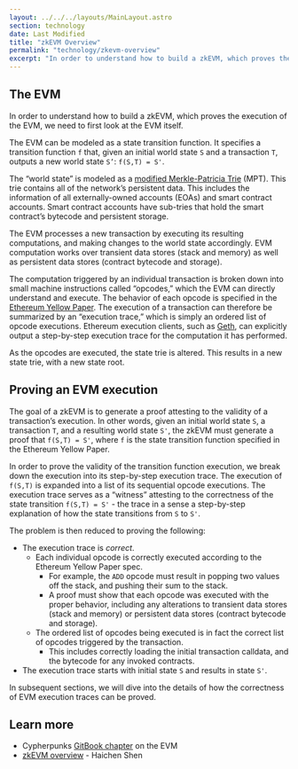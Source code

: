 ```yaml
---
layout: ../../../layouts/MainLayout.astro
section: technology
date: Last Modified
title: "zkEVM Overview"
permalink: "technology/zkevm-overview"
excerpt: "In order to understand how to build a zkEVM, which proves the execution of the EVM, we need to first look at the EVM itself."
---
```



## The EVM

In order to understand how to build a zkEVM, which proves the execution of the EVM, we need to first look at the EVM itself.

The EVM can be modeled as a state transition function. It specifies a transition function `f` that, given an initial world state `S` and a transaction `T`, outputs a new world state `S’`: `f(S,T) = S'`.

The “world state” is modeled as a [modified Merkle-Patricia Trie](https://ethereum.org/en/developers/docs/data-structures-and-encoding/patricia-merkle-trie/) (MPT). This trie contains all of the network’s persistent data. This includes the information of all externally-owned accounts (EOAs) and smart contract accounts. Smart contract accounts have sub-tries that hold the smart contract’s bytecode and persistent storage.

The EVM processes a new transaction by executing its resulting computations, and making changes to the world state accordingly. EVM computation works over transient data stores (stack and memory) as well as persistent data stores (contract bytecode and storage).

<ClickToZoom src={zkevm1} />

The computation triggered by an individual transaction is broken down into small machine instructions called “opcodes,” which the EVM can directly understand and execute. The behavior of each opcode is specified in the [Ethereum Yellow Paper](https://ethereum.github.io/yellowpaper/paper.pdf). The execution of a transaction can therefore be summarized by an “execution trace,” which is simply an ordered list of opcode executions. Ethereum execution clients, such as [Geth](https://geth.ethereum.org/), can explicitly output a step-by-step execution trace for the computation it has performed.

<ClickToZoom src={zkevm2} />

As the opcodes are executed, the state trie is altered. This results in a new state trie, with a new state root.

## Proving an EVM execution

The goal of a zkEVM is to generate a proof attesting to the validity of a transaction’s execution. In other words, given an initial world state `S`, a transaction `T`, and a resulting world state `S'`, the zkEVM must generate a proof that `f(S,T) = S'`, where `f` is the state transition function specified in the Ethereum Yellow Paper.

In order to prove the validity of the transition function execution, we break down the execution into its step-by-step execution trace. The execution of `f(S,T)` is expanded into a list of its sequential opcode executions. The execution trace serves as a “witness” attesting to the correctness of the state transition `f(S,T) = S'` - the trace in a sense a step-by-step explanation of how the state transitions from `S` to `S'`.

The problem is then reduced to proving the following:

- The execution trace is _correct_.
  - Each individual opcode is correctly executed according to the Ethereum Yellow Paper spec.
    - For example, the `ADD` opcode must result in popping two values off the stack, and pushing their sum to the stack.
    - A proof must show that each opcode was executed with the proper behavior, including any alterations to transient data stores (stack and memory) or persistent data stores (contract bytecode and storage).
  - The ordered list of opcodes being executed is in fact the correct list of opcodes triggered by the transaction.
    - This includes correctly loading the initial transaction calldata, and the bytecode for any invoked contracts.
- The execution trace starts with initial state `S` and results in state `S'`.

<ClickToZoom src={zkevm3} />

In subsequent sections, we will dive into the details of how the correctness of EVM execution traces can be proved.

## Learn more

- Cypherpunks [GitBook chapter](https://cypherpunks-core.github.io/ethereumbook/13evm.html) on the EVM
- [zkEVM overview](https://youtu.be/NHwd-gJ8xg4) - Haichen Shen

